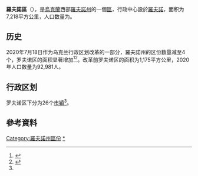 {{Infobox settlement
| name                    = 罗夫诺区
| native_name             = Рівненський район
| native_name_lang        = uk
| settlement_type         = [[区_(乌克兰)|区]]
| image_skyline           = 
| image_caption           = 
| image_flag              = Rovenskiy rayon prapor.png
| flag_size               = 115px
| image_shield            = Rovenskiy rayon gerb.png
| shield_size             = 65px
| image_map               = Rivne Raion 2020.svg
| map_caption             = 罗夫诺区在羅夫諾州的位置
| subdivision_type        = [[世界政區索引|国家]]
| subdivision_name        = {{UKR}}
| subdivision_type1       = [[州_(烏克蘭)|州]]
| subdivision_name1       = [[羅夫諾州|羅夫諾州]]
| established_title       = 建立
| established_date        = 
| seat_type               = 行政中心
| seat                    = [[羅夫諾|羅夫諾]]
| parts_type              = 辖区
| parts_style             = coll
| parts                   = 26个[[烏克蘭市鎮|市镇]]<ref name="Ostapenko">{{Cite book |url=https://www.minregion.gov.ua/wp-content/uploads/2020/10/atlas_novogo_atu_2020.pdf |date=2020 |publisher=Міністерство розвитку громад та територій України; Товариство дослідників України |editor-last=Остапенко |editor-first=Павло |edition=2nd |location=Київ |language=uk |script-title=uk:Атлас адміністративно-територіального устрою України: Новий районний поділ та територіальні громади: 2020}}</ref>
| p1                      =
| government_footnotes    = 
| leader_party            = 
| leader_title            = 
| leader_name             = 
| unit_pref               = Metric
| area_footnotes          = 
| area_note               = 
| area_total_km2          = 7,218
| population_as_of        = 2021年
| population_footnotes    = <ref name="ua2021estimate"/>
| population_total        = 629,531
| population_density_km2  = auto
| population_note         = 
| timezone1               = 
| utc_offset1             = 
| timezone1_DST           = 
| utc_offset1_DST         = 
| postal_code_type        = 邮政编码
| postal_code             = 
| area_code_type          = 
| area_code               = 
| iso_code                = 
| website                 = 
| footnotes               = 
}}
'''羅夫諾區'''（{{lang-uk|Рівненський район}}），是[[烏克蘭|烏克蘭]]西部[[羅夫諾州|羅夫諾州]]的一個[[区_(乌克兰)|區]]，行政中心設於[[羅夫諾|羅夫諾]]，面积为7,218平方公里，人口数量为{{Ua-pop-est2021|629,531人}}。

== 历史 ==
{{Stack|[[File:Rivnenskyi-Raion.png|thumb]]}}
2020年7月18日作为乌克兰行政区划改革的一部分，羅夫諾州的区份数量减至4个，罗夫诺区的面积显著增加<ref>{{Cite news |date=2020-07-18 |title=Про утворення та ліквідацію районів. Постанова Верховної Ради України № 807-ІХ. |language=uk |url=http://www.golos.com.ua/article/333466 |access-date=2020-10-03 |website=Голос України}}</ref><ref name="2020_reform_maps">{{Cite web |date=2020-07-17 |title=Нові райони: карти + склад |url=https://www.minregion.gov.ua/press/news/novi-rajony-karty-sklad/ |access-date=2022-04-15 |language=uk |website=Міністерство розвитку громад та територій України}}</ref>。改革前罗夫诺区的面积为1,175平方公里，2020年人口数量为92,981人。

== 行政区划 ==
罗夫诺区下分为26个[[烏克蘭市鎮|市镇]]<ref name="Ostapenko"/>。

==參考資料==
{{Reflist}}

{{DEFAULTSORT:Рівненський район}}
[[Category:羅夫諾州區份|Category:羅夫諾州區份]]
[[Category:羅夫諾區|*]]